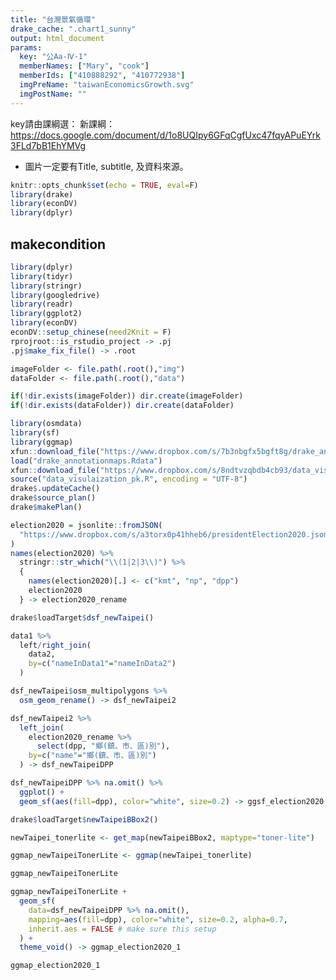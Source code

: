 ```yaml
---
title: "台灣景氣循環"
drake_cache: ".chart1_sunny"
output: html_document
params:
  key: "公Aa-Ⅳ-1" 
  memberNames: ["Mary", "cook"]
  memberIds: ["410888292", "410772938"] 
  imgPreName: "taiwanEconomicsGrowth.svg" 
  imgPostName: "" 
---
```


key請由課綱選：
新課綱：<https://docs.google.com/document/d/1o8UQIpy6GFqCgfUxc47fqyAPuEYrk3FLd7bB1EhYMVg>

  * 圖片一定要有Title, subtitle, 及資料來源。


```r
knitr::opts_chunk$set(echo = TRUE, eval=F)
library(drake)
library(econDV)
library(dplyr)

```

## makecondition

```r
library(dplyr)
library(tidyr)
library(stringr)
library(googledrive)
library(readr)
library(ggplot2)
library(econDV)
econDV::setup_chinese(need2Knit = F)
rprojroot::is_rstudio_project -> .pj
.pj$make_fix_file() -> .root

imageFolder <- file.path(.root(),"img")
dataFolder <- file.path(.root(),"data")

if(!dir.exists(imageFolder)) dir.create(imageFolder)
if(!dir.exists(dataFolder)) dir.create(dataFolder)

library(osmdata)
library(sf)
library(ggmap)
xfun::download_file("https://www.dropbox.com/s/7b3nbgfx5bgft8g/drake_annotationmaps.Rdata?dl=1")
load("drake_annotationmaps.Rdata")
xfun::download_file("https://www.dropbox.com/s/8ndtvzqbdb4cb93/data_visulaization_pk.R?dl=1")
source("data_visulaization_pk.R", encoding = "UTF-8")
drake$.updateCache()
drake$source_plan()
drake$makePlan()
```
```r
election2020 = jsonlite::fromJSON(
  "https://www.dropbox.com/s/a3torx0p41hheb6/presidentElection2020.json?dl=1"
)
names(election2020) %>%
  stringr::str_which("\\(1|2|3\\)") %>%
  {
    names(election2020)[.] <- c("kmt", "np", "dpp")
    election2020
  } -> election2020_rename
```


```r
drake$loadTarget$dsf_newTaipei()
```


```r
data1 %>%
  left/right_join(
    data2, 
    by=c("nameInData1"="nameInData2")
  )


```

```r
dsf_newTaipei$osm_multipolygons %>%
  osm_geom_rename() -> dsf_newTaipei2

dsf_newTaipei2 %>%
  left_join(
    election2020_rename %>% 
      select(dpp, "鄉(鎮、市、區)別"),
    by=c("name"="鄉(鎮、市、區)別")
  ) -> dsf_newTaipeiDPP
```

```r
dsf_newTaipeiDPP %>% na.omit() %>%
  ggplot() +
  geom_sf(aes(fill=dpp), color="white", size=0.2) -> ggsf_election2020
```

```r
drake$loadTarget$newTaipeiBBox2()
```

```r
newTaipei_tonerlite <- get_map(newTaipeiBBox2, maptype="toner-lite")
```
```r
ggmap_newTaipeiTonerLite <- ggmap(newTaipei_tonerlite)
```

```r
ggmap_newTaipeiTonerLite
```
```r
ggmap_newTaipeiTonerLite +
  geom_sf(
    data=dsf_newTaipeiDPP %>% na.omit(),
    mapping=aes(fill=dpp), color="white", size=0.2, alpha=0.7,
    inherit.aes = FALSE # make sure this setup
  ) +
  theme_void() -> ggmap_election2020_1
```

```r
ggmap_election2020_1
```

